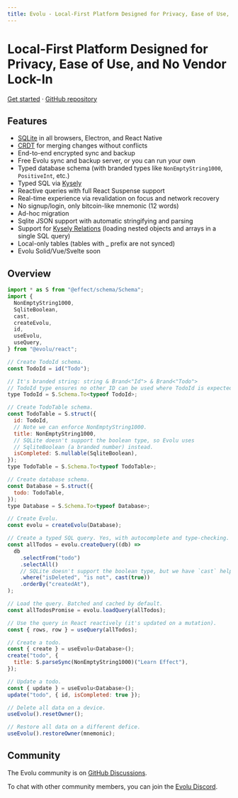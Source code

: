 ```yaml
---
title: Evolu - Local-First Platform Designed for Privacy, Ease of Use, and No Vendor Lock-In
---
```


# Local-First Platform Designed for Privacy, Ease of Use, and No Vendor Lock-In

[Get started](/docs) · [GitHub repository](https://github.com/evoluhq/evolu/)

## Features

- [SQLite](https://sqlite.org) in all browsers, Electron, and React Native
- [CRDT](https://crdt.tech) for merging changes without conflicts
- End-to-end encrypted sync and backup
- Free Evolu sync and backup server, or you can run your own
- Typed database schema (with branded types like `NonEmptyString1000`, `PositiveInt`, etc.)
- Typed SQL via [Kysely](https://kysely.dev)
- Reactive queries with full React Suspense support
- Real-time experience via revalidation on focus and network recovery
- No signup/login, only bitcoin-like mnemonic (12 words)
- Ad-hoc migration
- Sqlite JSON support with automatic stringifying and parsing
- Support for [Kysely Relations](https://kysely.dev/docs/recipes/relations) (loading nested objects and arrays in a single SQL query)
- Local-only tables (tables with \_ prefix are not synced)
- Evolu Solid/Vue/Svelte soon

## Overview

```js
import * as S from "@effect/schema/Schema";
import {
  NonEmptyString1000,
  SqliteBoolean,
  cast,
  createEvolu,
  id,
  useEvolu,
  useQuery,
} from "@evolu/react";

// Create TodoId schema.
const TodoId = id("Todo");

// It's branded string: string & Brand<"Id"> & Brand<"Todo">
// TodoId type ensures no other ID can be used where TodoId is expected.
type TodoId = S.Schema.To<typeof TodoId>;

// Create TodoTable schema.
const TodoTable = S.struct({
  id: TodoId,
  // Note we can enforce NonEmptyString1000.
  title: NonEmptyString1000,
  // SQLite doesn't support the boolean type, so Evolu uses
  // SqliteBoolean (a branded number) instead.
  isCompleted: S.nullable(SqliteBoolean),
});
type TodoTable = S.Schema.To<typeof TodoTable>;

// Create database schema.
const Database = S.struct({
  todo: TodoTable,
});
type Database = S.Schema.To<typeof Database>;

// Create Evolu.
const evolu = createEvolu(Database);

// Create a typed SQL query. Yes, with autocomplete and type-checking.
const allTodos = evolu.createQuery((db) =>
  db
    .selectFrom("todo")
    .selectAll()
    // SQLite doesn't support the boolean type, but we have `cast` helper.
    .where("isDeleted", "is not", cast(true))
    .orderBy("createdAt"),
);

// Load the query. Batched and cached by default.
const allTodosPromise = evolu.loadQuery(allTodos);

// Use the query in React reactively (it's updated on a mutation).
const { rows, row } = useQuery(allTodos);

// Create a todo.
const { create } = useEvolu<Database>();
create("todo", {
  title: S.parseSync(NonEmptyString1000)("Learn Effect"),
});

// Update a todo.
const { update } = useEvolu<Database>();
update("todo", { id, isCompleted: true });

// Delete all data on a device.
useEvolu().resetOwner();

// Restore all data on a different defice.
useEvolu().restoreOwner(mnemonic);
```

## Community

The Evolu community is on [GitHub Discussions](https://github.com/evoluhq/evolu/discussions).

To chat with other community members, you can join the [Evolu Discord](https://discord.gg/2J8yyyyxtZ).
